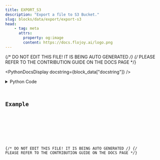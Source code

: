 ```yaml
---
title: EXPORT_S3
description: "Export a file to S3 Bucket."
slug: blocks/data/export/export-s3
head:
    - tag: meta
      attrs:
        property: og:image
        content: https://docs.flojoy.ai/logo.png
---
```


{/* DO NOT EDIT THIS FILE! IT IS BEING AUTO GENERATED */}
{/* PLEASE REFER TO THE CONTRIBUTION GUIDE ON THE DOCS PAGE */}


<PythonDocsDisplay docstring={block_data["docstring"]} />
<details>
<summary>Python Code</summary>



<Code code={pythonCode} lang="py" wrap theme="dracula" />

[Find this Flojoy Block on GitHub](https://github.com/flojoy-ai/blocks/blob/main/blocks/DATA/EXPORT/EXPORT_S3/EXPORT_S3.py)

</details>

## Example


<GetHelpWidget />


<AppDisplay app={app} blockName="EXPORT_S3" client:visible />


<Example />

{/* DO NOT EDIT THIS FILE! IT IS BEING AUTO GENERATED */}
{/* PLEASE REFER TO THE CONTRIBUTION GUIDE ON THE DOCS PAGE */}
